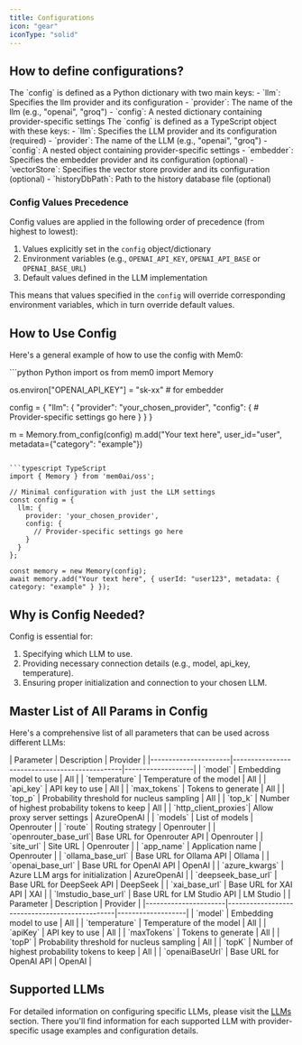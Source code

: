 ```yaml
---
title: Configurations
icon: "gear"
iconType: "solid"
---
```


## How to define configurations?

<Tabs>
  <Tab title="Python">
    The `config` is defined as a Python dictionary with two main keys:
    - `llm`: Specifies the llm provider and its configuration
      - `provider`: The name of the llm (e.g., "openai", "groq")
      - `config`: A nested dictionary containing provider-specific settings
  </Tab>
  <Tab title="TypeScript">
    The `config` is defined as a TypeScript object with these keys:
    - `llm`: Specifies the LLM provider and its configuration (required)
      - `provider`: The name of the LLM (e.g., "openai", "groq")
      - `config`: A nested object containing provider-specific settings
    - `embedder`: Specifies the embedder provider and its configuration (optional)
    - `vectorStore`: Specifies the vector store provider and its configuration (optional)
    - `historyDbPath`: Path to the history database file (optional)
  </Tab>
</Tabs>

### Config Values Precedence

Config values are applied in the following order of precedence (from highest to lowest):

1. Values explicitly set in the `config` object/dictionary
2. Environment variables (e.g., `OPENAI_API_KEY`, `OPENAI_API_BASE` or `OPENAI_BASE_URL`)
3. Default values defined in the LLM implementation

This means that values specified in the `config` will override corresponding environment variables, which in turn override default values.

## How to Use Config

Here's a general example of how to use the config with Mem0:

<CodeGroup>
```python Python
import os
from mem0 import Memory

os.environ["OPENAI_API_KEY"] = "sk-xx" # for embedder

config = {
    "llm": {
        "provider": "your_chosen_provider",
        "config": {
            # Provider-specific settings go here
        }
    }
}

m = Memory.from_config(config)
m.add("Your text here", user_id="user", metadata={"category": "example"})
```

```typescript TypeScript
import { Memory } from 'mem0ai/oss';

// Minimal configuration with just the LLM settings
const config = {
  llm: {
    provider: 'your_chosen_provider',
    config: {
      // Provider-specific settings go here
    }
  }
};

const memory = new Memory(config);
await memory.add("Your text here", { userId: "user123", metadata: { category: "example" } });
```
</CodeGroup>

## Why is Config Needed?

Config is essential for:
1. Specifying which LLM to use.
2. Providing necessary connection details (e.g., model, api_key, temperature).
3. Ensuring proper initialization and connection to your chosen LLM.

## Master List of All Params in Config

Here's a comprehensive list of all parameters that can be used across different LLMs:

<Tabs>
  <Tab title="Python">
    | Parameter            | Description                                   | Provider          |
    |----------------------|-----------------------------------------------|-------------------|
    | `model`              | Embedding model to use                        | All               |
    | `temperature`        | Temperature of the model                      | All               |
    | `api_key`            | API key to use                                | All               |
    | `max_tokens`         | Tokens to generate                            | All               |
    | `top_p`              | Probability threshold for nucleus sampling    | All               |
    | `top_k`              | Number of highest probability tokens to keep  | All               |
    | `http_client_proxies`| Allow proxy server settings                   | AzureOpenAI       |
    | `models`             | List of models                                | Openrouter        |
    | `route`              | Routing strategy                              | Openrouter        |
    | `openrouter_base_url`| Base URL for Openrouter API                   | Openrouter        |
    | `site_url`           | Site URL                                      | Openrouter        |
    | `app_name`           | Application name                              | Openrouter        |
    | `ollama_base_url`    | Base URL for Ollama API                       | Ollama            |
    | `openai_base_url`    | Base URL for OpenAI API                       | OpenAI            |
    | `azure_kwargs`       | Azure LLM args for initialization             | AzureOpenAI       |
    | `deepseek_base_url`  | Base URL for DeepSeek API                     | DeepSeek          |
    | `xai_base_url`       | Base URL for XAI API                          | XAI               |
    | `lmstudio_base_url`  | Base URL for LM Studio API                    | LM Studio         |
  </Tab>
  <Tab title="TypeScript">
    | Parameter            | Description                                   | Provider          |
    |----------------------|-----------------------------------------------|-------------------|
    | `model`              | Embedding model to use                        | All               |
    | `temperature`        | Temperature of the model                      | All               |
    | `apiKey`             | API key to use                                | All               |
    | `maxTokens`          | Tokens to generate                            | All               |
    | `topP`               | Probability threshold for nucleus sampling    | All               |
    | `topK`               | Number of highest probability tokens to keep  | All               |
    | `openaiBaseUrl`      | Base URL for OpenAI API                       | OpenAI            |
  </Tab>
</Tabs>

## Supported LLMs

For detailed information on configuring specific LLMs, please visit the [LLMs](./models) section. There you'll find information for each supported LLM with provider-specific usage examples and configuration details.

